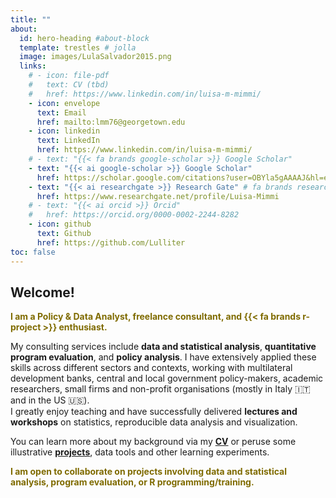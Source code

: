 ```yaml
---
title: ""
about:
  id: hero-heading #about-block 
  template: trestles # jolla
  image: images/LulaSalvador2015.png
  links:
    # - icon: file-pdf
    #   text: CV (tbd)
    #   href: https://www.linkedin.com/in/luisa-m-mimmi/  
    - icon: envelope
      text: Email
      href: mailto:lmm76@georgetown.edu
    - icon: linkedin
      text: LinkedIn
      href: https://www.linkedin.com/in/luisa-m-mimmi/    
    # - text: "{{< fa brands google-scholar >}} Google Scholar"
    - text: "{{< ai google-scholar >}} Google Scholar"
      href: https://scholar.google.com/citations?user=OBYla5gAAAAJ&hl=en&oi=ao
    - text: "{{< ai researchgate >}} Research Gate" # fa brands researchgate
      href: https://www.researchgate.net/profile/Luisa-Mimmi
    # - text: "{{< ai orcid >}} Orcid"
    #   href: https://orcid.org/0000-0002-2244-8282
    - icon: github
      text: Github
      href: https://github.com/Lulliter
toc: false
---
```


<!-- ESEMPI  -->

<!-- + https://bensoltoff.com/about/  -->
<!-- + https://albert-rapp.de/ -->
<!-- https://tanyaviz.com/about/ -->

::: {#hero-heading}

## Welcome!  

[I am a Policy & Data Analyst, freelance consultant, and {{< fa brands r-project >}} enthusiast.]{style="color:  #7f6b00; font-weight: bold;"}

My consulting services include **data and statistical analysis**, **quantitative program evaluation**, and **policy analysis**. I have extensively applied these skills across different sectors and contexts, working with multilateral development banks, central and local government policy-makers, academic researchers, small firms and non-profit organisations (mostly in Italy 🇮🇹 and in the US 🇺🇸).  
I greatly enjoy teaching and have successfully delivered **lectures and workshops** on statistics, reproducible data analysis and visualization.
<!-- I bring an analytical foundation to projects, and help making data-driven decision regardless of the sector or size of the organization.   -->
<!-- As a life-long learner, I enjoy studying new things and writing as a way of reflecting on interesting ideas or new skills I am learning. Hence this [**blog**](https://luisamimmi.org/blog/) page.    -->

You can learn more about my background via my [**CV**](../cv) or peruse some illustrative [**projects**](https://luisamimmi.org/projects/), data tools and other learning experiments.


<!-- the [**research**](../writings) page,  -->
<!-- I gained extensive expertise in data collection-analysis-presentation, working in very different settings ---from private consulting to multilateral development banks, to NGOs and government. -->

[I am open to collaborate on projects involving data and statistical analysis, program evaluation, or R programming/training.]{style="color:  #7f6b00; font-weight: bold;"} 

<!-- If you want to work with me as a collaborator, supervisor, instructor, or public speaker, drop me a message: -->

:::


